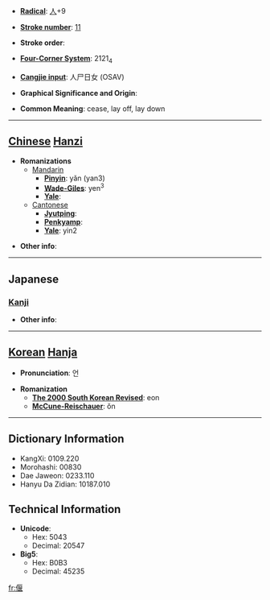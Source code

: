 * '''[[Wiktionary:Chinese radical index| Radical]]''': [[Wiktionary:Chinese radical index 人|人]]+9

* '''[[Wiktionary:Chinese total strokes index|Stroke number]]''': [[Wiktionary:Chinese total strokes index 11|11]]

* '''Stroke order''': 

* '''[[Wiktionary:Chinese four corner index|Four-Corner System]]''': 2121<sub>4</sub>

* '''[[Wiktionary:Chinese Cangjie index|Cangjie input]]''': 人尸日女 (OSAV)

* '''Graphical Significance and Origin''': 

* '''Common Meaning''': cease, lay off, lay down

----

== [[Chinese]] [[Hanzi]] ==

* '''Romanizations'''
** [[Mandarin]]
*** '''[[Pinyin]]''': yǎn (yan3)
*** '''[[Wade-Giles]]''': yen<sup>3</sup>
*** '''[[Yale]]''': 
**[[Cantonese]]
***'''[[Jyutping]]''':
***'''[[Penkyamp]]''': 
***'''[[Yale]]''': yin2

* '''Other info''': 

----

==Japanese==
===[[Kanji]]===
{{kanji|on readings=[[えん]] (en)
|kun readings=[[ふせる]] (fuseru), [[やすむ]] (yasumu)
}}

* '''Other info''':  

----

== [[Korean]] [[Hanja]] ==

* '''Pronunciation''': 언

* '''Romanization'''
** '''[[The 2000 South Korean Revised Romanization|The 2000 South Korean Revised]]''': eon
** '''[[McCune-Reischauer]]''': ŏn

----

== Dictionary Information ==

* KangXi: 0109.220
* Morohashi: 00830
* Dae Jaweon: 0233.110
* Hanyu Da Zidian: 10187.010

== Technical Information ==

* '''Unicode''':
** Hex: 5043
** Decimal: 20547
* '''Big5''':
** Hex: B0B3
** Decimal: 45235

[[fr:偃]]
